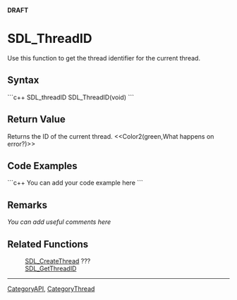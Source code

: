 <!-- pragma section-numbers off -->
<!-- pragma disable-camelcase -->
'''DRAFT'''

= SDL_ThreadID =
Use this function to get the thread identifier for the current thread.


== Syntax ==
```c++
SDL_threadID SDL_ThreadID(void)
```

== Return Value ==
Returns the ID of the current thread.  <<Color2(green,What happens on error?)>>

== Code Examples ==
```c++
You can add your code example here
```

== Remarks ==
''You can add useful comments here''

== Related Functions ==
:[[SDL_CreateThread]] ???
:[[SDL_GetThreadID]]

----
[[CategoryAPI]], [[CategoryThread]]
